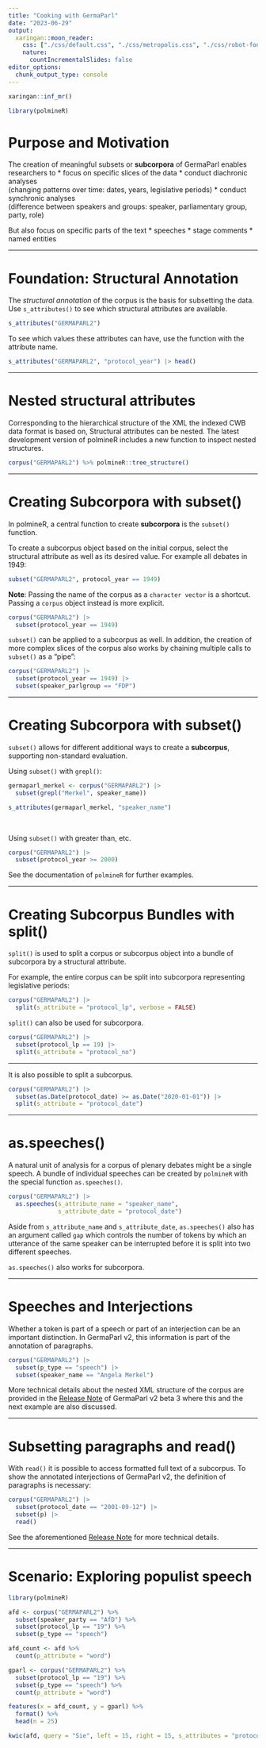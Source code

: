 ```yaml
---
title: "Cooking with GermaParl"
date: "2023-06-29"
output: 
  xaringan::moon_reader:
    css: ["./css/default.css", "./css/metropolis.css", "./css/robot-fonts.css", './css/polminify.css']
    nature:
      countIncrementalSlides: false
editor_options: 
  chunk_output_type: console
---
```


```r
xaringan::inf_mr()
```

```r
library(polmineR)
```

# Purpose and Motivation

The creation of meaningful subsets or **subcorpora** of GermaParl enables researchers to
* focus on specific slices of the data 
* conduct diachronic analyses<br/>(changing patterns over time: dates, years, legislative periods)
* conduct synchronic analyses<br/> (difference between speakers and groups: speaker, parliamentary group, party, role)


But also focus on specific parts of the text
* speeches
* stage comments
* named entities

---

# Foundation: Structural Annotation

The *structural annotation* of the corpus is the basis for subsetting the data. Use `s_attributes()` to see which structural attributes are available.

```r
s_attributes("GERMAPARL2")
```

To see which values these attributes can have, use the function with the attribute name.

```r
s_attributes("GERMAPARL2", "protocol_year") |> head()
```

---

# Nested structural attributes

Corresponding to the hierarchical structure of the XML the indexed CWB data format is based on, Structural attributes can be nested. The latest development version of polmineR includes a new function to inspect nested structures.

```r
corpus("GERMAPARL2") %>% polmineR::tree_structure()
```

---


# Creating Subcorpora with subset()

In polmineR, a central function to create **subcorpora** is the `subset()` function.

To create a subcorpus object based on the initial corpus, select the structural attribute as well as its desired value. For example all debates in 1949:

```r
subset("GERMAPARL2", protocol_year == 1949)
```

**Note**: Passing the name of the corpus as a `character vector` is a shortcut. Passing a `corpus` object instead is more explicit.

```r
corpus("GERMAPARL2") |>
  subset(protocol_year == 1949)
```

`subset()` can be applied to a subcorpus as well. In addition, the creation of more complex slices of the corpus also works by chaining multiple calls to `subset()` as a "pipe":

```r
corpus("GERMAPARL2") |>
  subset(protocol_year == 1949) |>
  subset(speaker_parlgroup == "FDP")
```

---

# Creating Subcorpora with subset()

`subset()` allows for different additional ways to create a **subcorpus**, supporting non-standard evaluation.

Using `subset()` with `grepl()`:

```r
germaparl_merkel <- corpus("GERMAPARL2") |>
  subset(grepl("Merkel", speaker_name))

s_attributes(germaparl_merkel, "speaker_name")
```

</br>

Using `subset()` with greater than, etc.

```r
corpus("GERMAPARL2") |>
  subset(protocol_year >= 2000)
```

See the documentation of `polmineR` for further examples.

---

# Creating Subcorpus Bundles with split()

`split()` is used to split a corpus or subcorpus object into a bundle of subcorpora by a structural attribute.

For example, the entire corpus can be split into subcorpora representing legislative periods:

```r
corpus("GERMAPARL2") |>
  split(s_attribute = "protocol_lp", verbose = FALSE)
```


`split()` can also be used for subcorpora.

```r
corpus("GERMAPARL2") |>
  subset(protocol_lp == 19) |>
  split(s_attribute = "protocol_no")
```

---

It is also possible to split a subcorpus.

```r
corpus("GERMAPARL2") |>
  subset(as.Date(protocol_date) >= as.Date("2020-01-01")) |>
  split(s_attribute = "protocol_date")
```

---

# as.speeches()

A natural unit of analysis for a corpus of plenary debates might be a single speech. A bundle of individual speeches can be created by `polmineR` with the special function `as.speeches()`.

```r
corpus("GERMAPARL2") |>
  as.speeches(s_attribute_name = "speaker_name",
              s_attribute_date = "protocol_date")
```

Aside from `s_attribute_name` and `s_attribute_date`, `as.speeches()` also has an argument called `gap` which controls the number of tokens by which an utterance of the same speaker can be interrupted before it is split into two different speeches.

`as.speeches()` also works for subcorpora.

---

# Speeches and Interjections

Whether a token is part of a speech or part of an interjection can be an important distinction. In GermaParl v2, this information is part of the annotation of paragraphs.

```r
corpus("GERMAPARL2") |>
  subset(p_type == "speech") |>
  subset(speaker_name == "Angela Merkel")
```

More technical details about the nested XML structure of the corpus are provided in the [Release Note](https://polmine.github.io/posts/2023/04/03/GermaParl-v2-beta3-Release-Note.html) of GermaParl v2 beta 3 where this and the next example are also discussed.

---

# Subsetting paragraphs and read()

With `read()` it is possible to access formatted full text of a subcorpus. To show the annotated interjections of GermaParl v2, the definition of paragraphs is necessary:

```r
corpus("GERMAPARL2") |>
  subset(protocol_date == "2001-09-12") |>
  subset(p) |>
  read()
```

See the aforementioned  [Release Note](https://polmine.github.io/posts/2023/04/03/GermaParl-v2-beta3-Release-Note.html) for more technical details.

---

# Scenario: Exploring populist speech


```r
library(polmineR)

afd <- corpus("GERMAPARL2") %>% 
  subset(speaker_party == "AfD") %>% 
  subset(protocol_lp == "19") %>% 
  subset(p_type == "speech") 

afd_count <- afd %>%
  count(p_attribute = "word")

gparl <- corpus("GERMAPARL2") %>% 
  subset(protocol_lp == "19") %>% 
  subset(p_type == "speech") %>% 
  count(p_attribute = "word")

features(x = afd_count, y = gparl) %>% 
  format() %>% 
  head(n = 25)

kwic(afd, query = "Sie", left = 15, right = 15, s_attributes = "protocol_date")
```